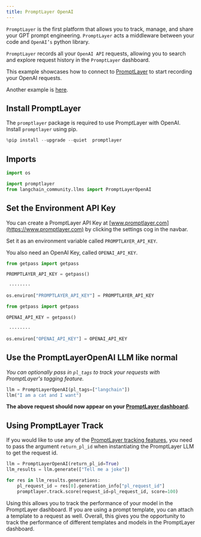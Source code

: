 ```yaml
---
title: PromptLayer OpenAI
---
```


`PromptLayer` is the first platform that allows you to track, manage, and share your GPT prompt engineering. `PromptLayer` acts a middleware between your code and `OpenAI’s` python library.

`PromptLayer` records all your `OpenAI API` requests, allowing you to search and explore request history in the `PromptLayer` dashboard.


This example showcases how to connect to [PromptLayer](https://www.promptlayer.com) to start recording your OpenAI requests.

Another example is [here](/oss/python/integrations/providers/promptlayer).

## Install PromptLayer
The `promptlayer` package is required to use PromptLayer with OpenAI. Install `promptlayer` using pip.


```python
%pip install --upgrade --quiet  promptlayer
```

## Imports


```python
import os

import promptlayer
from langchain_community.llms import PromptLayerOpenAI
```

## Set the Environment API Key
You can create a PromptLayer API Key at [www.promptlayer.com](https://www.promptlayer.com) by clicking the settings cog in the navbar.

Set it as an environment variable called `PROMPTLAYER_API_KEY`.

You also need an OpenAI Key, called `OPENAI_API_KEY`.


```python
from getpass import getpass

PROMPTLAYER_API_KEY = getpass()
```
```output
 ········
```

```python
os.environ["PROMPTLAYER_API_KEY"] = PROMPTLAYER_API_KEY
```


```python
from getpass import getpass

OPENAI_API_KEY = getpass()
```
```output
 ········
```

```python
os.environ["OPENAI_API_KEY"] = OPENAI_API_KEY
```

## Use the PromptLayerOpenAI LLM like normal
*You can optionally pass in `pl_tags` to track your requests with PromptLayer's tagging feature.*


```python
llm = PromptLayerOpenAI(pl_tags=["langchain"])
llm("I am a cat and I want")
```

**The above request should now appear on your [PromptLayer dashboard](https://www.promptlayer.com).**

## Using PromptLayer Track
If you would like to use any of the [PromptLayer tracking features](https://magniv.notion.site/Track-4deee1b1f7a34c1680d085f82567dab9), you need to pass the argument `return_pl_id` when instantiating the PromptLayer LLM to get the request id.  


```python
llm = PromptLayerOpenAI(return_pl_id=True)
llm_results = llm.generate(["Tell me a joke"])

for res in llm_results.generations:
    pl_request_id = res[0].generation_info["pl_request_id"]
    promptlayer.track.score(request_id=pl_request_id, score=100)
```

Using this allows you to track the performance of your model in the PromptLayer dashboard. If you are using a prompt template, you can attach a template to a request as well.
Overall, this gives you the opportunity to track the performance of different templates and models in the PromptLayer dashboard.
